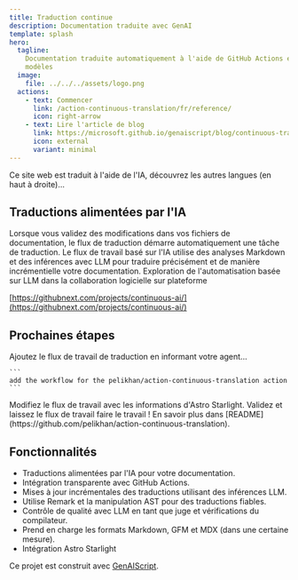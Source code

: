 ```yaml
---
title: Traduction continue
description: Documentation traduite avec GenAI
template: splash
hero:
  tagline:
    Documentation traduite automatiquement à l'aide de GitHub Actions et de
    modèles
  image:
    file: ../../../assets/logo.png
  actions:
    - text: Commencer
      link: /action-continuous-translation/fr/reference/
      icon: right-arrow
    - text: Lire l'article de blog
      link: https://microsoft.github.io/genaiscript/blog/continuous-translations/
      icon: external
      variant: minimal
---
```



Ce site web est traduit à l'aide de l'IA, découvrez les autres langues (en haut à droite)...

## Traductions alimentées par l'IA

<CardGrid>
  <Card title="Actions GitHub" icon="github">
    Lorsque vous validez des modifications dans vos fichiers de documentation, le flux de traduction démarre automatiquement une tâche de traduction.
  </Card>

  <Card title="Modèles GitHub" icon="seti:markdown">
    Le flux de travail basé sur l'IA utilise des analyses Markdown et des inférences avec LLM pour traduire précisément et de manière incrémentielle votre documentation.
  </Card>
</CardGrid>

<Card title="IA continue" icon="rocket">
  Exploration de l'automatisation basée sur LLM dans la collaboration logicielle sur plateforme

[https://githubnext.com/projects/continuous-ai/](https://githubnext.com/projects/continuous-ai/)

</Card>

## Prochaines étapes

<CardGrid stagger>
  <Card title="Ajouter le flux de travail" icon="pencil">
    Ajoutez le flux de travail de traduction en informant votre agent...

    ```
    add the workflow for the pelikhan/action-continuous-translation action
    ```

  </Card>

<Card title="Configurer votre site" icon="setting">
  Modifiez le flux de travail avec les informations d'Astro Starlight.
</Card>

<Card title="Traduisez !" icon="add-document">
  Validez et laissez le flux de travail faire le travail !
</Card>

  <Card title="Consultez la documentation" icon="open-book">
    En savoir plus dans
    [README](https://github.com/pelikhan/action-continuous-translation).
  </Card>
</CardGrid>

## Fonctionnalités

- Traductions alimentées par l'IA pour votre documentation.
- Intégration transparente avec GitHub Actions.
- Mises à jour incrémentales des traductions utilisant des inférences LLM.
- Utilise Remark et la manipulation AST pour des traductions fiables.
- Contrôle de qualité avec LLM en tant que juge et vérifications du compilateur.
- Prend en charge les formats Markdown, GFM et MDX (dans une certaine mesure).
- Intégration Astro Starlight

Ce projet est construit avec [GenAIScript](https://microsoft.github.io/genaiscript).
